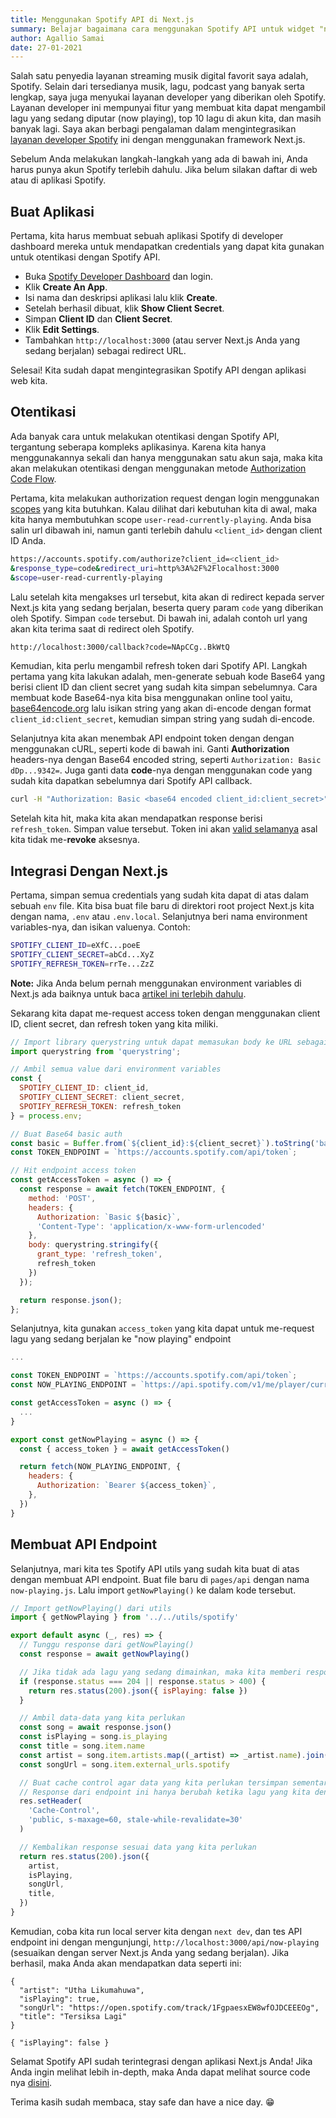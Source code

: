 ```yaml
---
title: Menggunakan Spotify API di Next.js
summary: Belajar bagaimana cara menggunakan Spotify API untuk widget "now playing" seperti yang ada di footer blog ini.
author: Agallio Samai
date: 27-01-2021
---
```


Salah satu penyedia layanan streaming musik digital favorit saya adalah, Spotify. Selain dari tersedianya musik, lagu, podcast yang banyak serta lengkap, saya juga menyukai layanan developer yang diberikan oleh Spotify. Layanan developer ini mempunyai fitur yang membuat kita dapat mengambil lagu yang sedang diputar (now playing), top 10 lagu di akun kita, dan masih banyak lagi. Saya akan berbagi pengalaman dalam mengintegrasikan [layanan developer Spotify](https://developer.spotify.com/documentation/web-api/) ini dengan menggunakan framework Next.js.

Sebelum Anda melakukan langkah-langkah yang ada di bawah ini, Anda harus punya akun Spotify terlebih dahulu. Jika belum silakan daftar di web atau di aplikasi Spotify.

## Buat Aplikasi

Pertama, kita harus membuat sebuah aplikasi Spotify di developer dashboard mereka untuk mendapatkan credentials yang dapat kita gunakan untuk otentikasi dengan Spotify API.

- Buka [Spotify Developer Dashboard](https://developer.spotify.com/dashboard) dan login.
- Klik **Create An App**.
- Isi nama dan deskripsi aplikasi lalu klik **Create**.
- Setelah berhasil dibuat, klik **Show Client Secret**.
- Simpan **Client ID** dan **Client Secret**.
- Klik **Edit Settings**.
- Tambahkan `http://localhost:3000` (atau server Next.js Anda yang sedang berjalan) sebagai redirect URL.

Selesai! Kita sudah dapat mengintegrasikan Spotify API dengan aplikasi web kita.

## Otentikasi

Ada banyak cara untuk melakukan otentikasi dengan Spotify API, tergantung seberapa kompleks aplikasinya. Karena kita hanya menggunakannya sekali dan hanya menggunakan satu akun saja, maka kita akan melakukan otentikasi dengan menggunakan metode [Authorization Code Flow](https://developer.spotify.com/documentation/general/guides/authorization-guide/#authorization-code-flow).

Pertama, kita melakukan authorization request dengan login menggunakan [scopes](https://developer.spotify.com/documentation/general/guides/authorization-guide/#list-of-scopes) yang kita butuhkan. Kalau dilihat dari kebutuhan kita di awal, maka kita hanya membutuhkan scope `user-read-currently-playing`. Anda bisa salin url dibawah ini, namun ganti terlebih dahulu `<client_id>` dengan client ID Anda.

```bash
https://accounts.spotify.com/authorize?client_id=<client_id>
&response_type=code&redirect_uri=http%3A%2F%2Flocalhost:3000
&scope=user-read-currently-playing
```

Lalu setelah kita mengakses url tersebut, kita akan di redirect kepada server Next.js kita yang sedang berjalan, beserta query param `code` yang diberikan oleh Spotify. Simpan `code` tersebut. Di bawah ini, adalah contoh url yang akan kita terima saat di redirect oleh Spotify.

```bash
http://localhost:3000/callback?code=NApCCg..BkWtQ
```

Kemudian, kita perlu mengambil refresh token dari Spotify API. Langkah pertama yang kita lakukan adalah, men-generate sebuah kode Base64 yang berisi client ID dan client secret yang sudah kita simpan sebelumnya. Cara membuat kode Base64-nya kita bisa menggunakan online tool yaitu, [base64encode.org](https://www.base64encode.org/) lalu isikan string yang akan di-encode dengan format `client_id:client_secret`, kemudian simpan string yang sudah di-encode.

Selanjutnya kita akan menembak API endpoint token dengan dengan menggunakan cURL, seperti kode di bawah ini. Ganti **Authorization** headers-nya dengan Base64 encoded string, seperti `Authorization: Basic dDp...9342=`. Juga ganti data **code**-nya dengan menggunakan code yang sudah kita dapatkan sebelumnya dari Spotify API callback.

```bash
curl -H "Authorization: Basic <base64 encoded client_id:client_secret>" -d grant_type=authorization_code -d code=<code> -d redirect_uri=http%3A%2F%2Flocalhost:3000 https://accounts.spotify.com/api/token
```

Setelah kita hit, maka kita akan mendapatkan response berisi `refresh_token`. Simpan value tersebut. Token ini akan [valid selamanya](https://github.com/spotify/web-api/issues/374) asal kita tidak me-**revoke** aksesnya.

## Integrasi Dengan Next.js

Pertama, simpan semua credentials yang sudah kita dapat di atas dalam sebuah `env` file. Kita bisa buat file baru di direktori root project Next.js kita dengan nama, `.env` atau `.env.local`. Selanjutnya beri nama environment variables-nya, dan isikan valuenya. Contoh:

```bash
SPOTIFY_CLIENT_ID=eXfC...poeE
SPOTIFY_CLIENT_SECRET=abCd...XyZ
SPOTIFY_REFRESH_TOKEN=rrTe...ZzZ
```

**Note:** Jika Anda belum pernah menggunakan environment variables di Next.js ada baiknya untuk baca [artikel ini terlebih dahulu](https://nextjs.org/docs/basic-features/environment-variables).

Sekarang kita dapat me-request access token dengan menggunakan client ID, client secret, dan refresh token yang kita miliki.

```js:utils/spotify.js
// Import library querystring untuk dapat memasukan body ke URL sebagai parameters
import querystring from 'querystring';

// Ambil semua value dari environment variables
const {
  SPOTIFY_CLIENT_ID: client_id,
  SPOTIFY_CLIENT_SECRET: client_secret,
  SPOTIFY_REFRESH_TOKEN: refresh_token
} = process.env;

// Buat Base64 basic auth
const basic = Buffer.from(`${client_id}:${client_secret}`).toString('base64');
const TOKEN_ENDPOINT = `https://accounts.spotify.com/api/token`;

// Hit endpoint access token
const getAccessToken = async () => {
  const response = await fetch(TOKEN_ENDPOINT, {
    method: 'POST',
    headers: {
      Authorization: `Basic ${basic}`,
      'Content-Type': 'application/x-www-form-urlencoded'
    },
    body: querystring.stringify({
      grant_type: 'refresh_token',
      refresh_token
    })
  });

  return response.json();
};
```

Selanjutnya, kita gunakan `access_token` yang kita dapat untuk me-request lagu yang sedang berjalan ke "now playing" endpoint

```js:utils/spotify.js
...

const TOKEN_ENDPOINT = `https://accounts.spotify.com/api/token`;
const NOW_PLAYING_ENDPOINT = `https://api.spotify.com/v1/me/player/currently-playing`

const getAccessToken = async () => {
  ...
}

export const getNowPlaying = async () => {
  const { access_token } = await getAccessToken()

  return fetch(NOW_PLAYING_ENDPOINT, {
    headers: {
      Authorization: `Bearer ${access_token}`,
    },
  })
}
```

## Membuat API Endpoint

Selanjutnya, mari kita tes Spotify API utils yang sudah kita buat di atas dengan membuat API endpoint. Buat file baru di `pages/api` dengan nama `now-playing.js`. Lalu import `getNowPlaying()` ke dalam kode tersebut.

```js:pages/api/now-playing.js
// Import getNowPlaying() dari utils
import { getNowPlaying } from '../../utils/spotify'

export default async (_, res) => {
  // Tunggu response dari getNowPlaying()
  const response = await getNowPlaying()

  // Jika tidak ada lagu yang sedang dimainkan, maka kita memberi response `isPlaying: false`
  if (response.status === 204 || response.status > 400) {
    return res.status(200).json({ isPlaying: false })
  }

  // Ambil data-data yang kita perlukan
  const song = await response.json()
  const isPlaying = song.is_playing
  const title = song.item.name
  const artist = song.item.artists.map((_artist) => _artist.name).join(', ')
  const songUrl = song.item.external_urls.spotify

  // Buat cache control agar data yang kita perlukan tersimpan sementara
  // Response dari endpoint ini hanya berubah ketika lagu yang kita dengar berubah
  res.setHeader(
    'Cache-Control',
    'public, s-maxage=60, stale-while-revalidate=30'
  )

  // Kembalikan response sesuai data yang kita perlukan
  return res.status(200).json({
    artist,
    isPlaying,
    songUrl,
    title,
  })
}
```

Kemudian, coba kita run local server kita dengan `next dev`, dan tes API endpoint ini dengan mengunjungi, `http://localhost:3000/api/now-playing` (sesuaikan dengan server Next.js Anda yang sedang berjalan). Jika berhasil, maka Anda akan mendapatkan data seperti ini:

```json:Ada
{
  "artist": "Utha Likumahuwa",
  "isPlaying": true,
  "songUrl": "https://open.spotify.com/track/1FgpaesxEW8wfOJDCEEEOg",
  "title": "Tersiksa Lagi"
}
```

```json:Tidak
{ "isPlaying": false }
```

Selamat Spotify API sudah terintegrasi dengan aplikasi Next.js Anda! Jika Anda ingin melihat lebih in-depth, maka Anda dapat melihat source code nya [disini](https://github.com/agallio/agall.io/blob/main/src/utils/spotify.js).

Terima kasih sudah membaca, stay safe dan have a nice day. 😁
